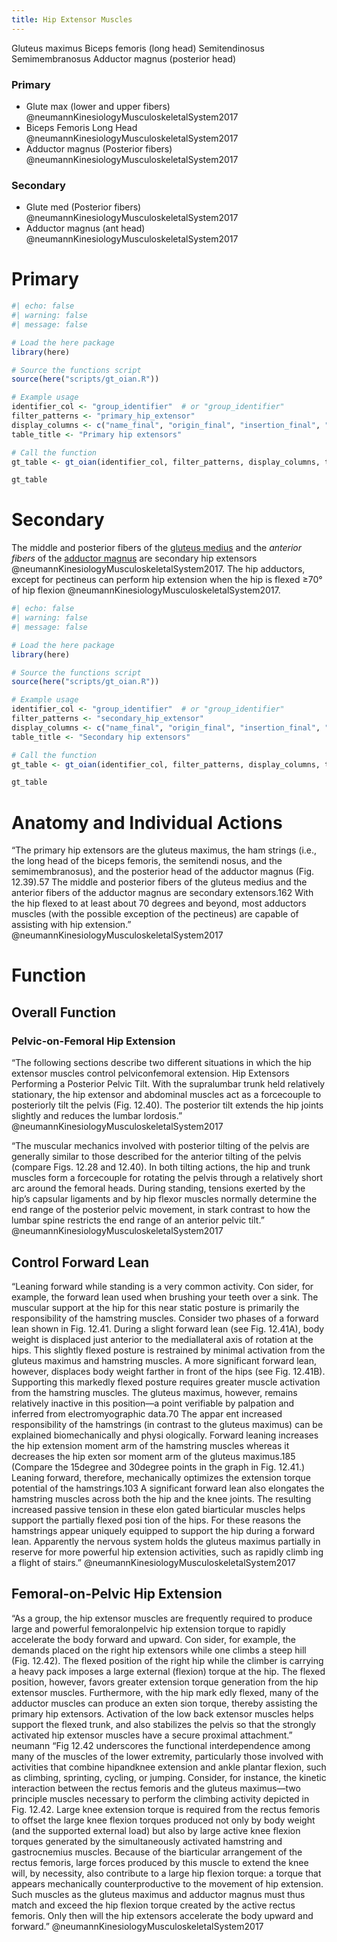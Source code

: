 ```yaml
---
title: Hip Extensor Muscles
---
```


:::{layout-ncol="2"}

Gluteus maximus Biceps femoris (long head) Semitendinosus Semimembranosus Adductor magnus (posterior head)

### Primary

- Glute max (lower and upper fibers) @neumannKinesiologyMusculoskeletalSystem2017
- Biceps Femoris Long Head @neumannKinesiologyMusculoskeletalSystem2017
- Adductor magnus (Posterior fibers) @neumannKinesiologyMusculoskeletalSystem2017

### Secondary

- Glute med (Posterior fibers) @neumannKinesiologyMusculoskeletalSystem2017
- Adductor magnus (ant head) @neumannKinesiologyMusculoskeletalSystem2017
:::

# Primary

```r
#| echo: false
#| warning: false
#| message: false

# Load the here package
library(here)

# Source the functions script
source(here("scripts/gt_oian.R"))

# Example usage
identifier_col <- "group_identifier"  # or "group_identifier"
filter_patterns <- "primary_hip_extensor"
display_columns <- c("name_final", "origin_final", "insertion_final", "innervation_final", "action_final")
table_title <- "Primary hip extensors"

# Call the function
gt_table <- gt_oian(identifier_col, filter_patterns, display_columns, table_title)

gt_table
```

# Secondary

The middle and posterior fibers of the [gluteus medius]({{< var ref-gluteus-medius.path >}}) and the *anterior fibers* of the [adductor magnus]({{< var ref-adductor-magnus.path >}}) are secondary hip extensors @neumannKinesiologyMusculoskeletalSystem2017.
The hip adductors, except for pectineus can perform hip extension when the hip is flexed &ge;70&deg; of hip flexion @neumannKinesiologyMusculoskeletalSystem2017.

```r
#| echo: false
#| warning: false
#| message: false

# Load the here package
library(here)

# Source the functions script
source(here("scripts/gt_oian.R"))

# Example usage
identifier_col <- "group_identifier"  # or "group_identifier"
filter_patterns <- "secondary_hip_extensor"
display_columns <- c("name_final", "origin_final", "insertion_final", "innervation_final", "action_final")
table_title <- "Secondary hip extensors"

# Call the function
gt_table <- gt_oian(identifier_col, filter_patterns, display_columns, table_title)

gt_table
```


# Anatomy and Individual Actions
“The primary hip extensors are the gluteus maximus, the ham­ strings (i.e., the long head of the biceps femoris, the semitendi­ nosus, and the semimembranosus), and the posterior head of the adductor magnus (Fig. 12.39).57 The middle and posterior fibers of the gluteus medius and the anterior fibers of the adductor magnus are secondary extensors.162 With the hip flexed to at least about 70 degrees and beyond, most adductors muscles (with the possible exception of the pectineus) are capable of assisting with hip extension.” @neumannKinesiologyMusculoskeletalSystem2017

# Function
## Overall Function
### Pelvic-on-Femoral Hip Extension
“The following sections describe two different situations in which the hip extensor muscles control pelvic­on­femoral extension. Hip Extensors Performing a Posterior Pelvic Tilt. With the supralumbar trunk held relatively stationary, the hip extensor and abdominal muscles act as a force­couple to posteriorly tilt the pelvis (Fig. 12.40). The posterior tilt extends the hip joints slightly and reduces the lumbar lordosis.” @neumannKinesiologyMusculoskeletalSystem2017

“The muscular mechanics involved with posterior tilting of the pelvis are generally similar to those described for the anterior tilting of the pelvis (compare Figs. 12.28 and 12.40). In both tilting actions, the hip and trunk muscles form a force­couple for rotating the pelvis through a relatively short arc around the femoral heads. During standing, tensions exerted by the hip’s capsular ligaments and by hip flexor muscles normally determine the end range of the posterior pelvic movement, in stark contrast to how the lumbar spine restricts the end range of an anterior pelvic tilt.”  @neumannKinesiologyMusculoskeletalSystem2017

## Control Forward Lean
“Leaning forward while standing is a very common activity. Con­ sider, for example, the forward lean used when brushing your teeth over a sink. The muscular support at the hip for this near static posture is primarily the responsibility of the hamstring muscles. Consider two phases of a forward lean shown in Fig. 12.41. During a slight forward lean (see Fig. 12.41A), body weight is displaced just anterior to the medial­lateral axis of rotation at the hips. This slightly flexed posture is restrained by minimal activation from the gluteus maximus and hamstring muscles. A more significant forward lean, however, displaces body weight farther in front of the hips (see Fig. 12.41B). Supporting this markedly flexed posture requires greater muscle activation from the hamstring muscles. The gluteus maximus, however, remains relatively inactive in this position—a point verifiable by palpation and inferred from electromyographic data.70 The appar­ ent increased responsibility of the hamstrings (in contrast to the gluteus maximus) can be explained biomechanically and physi­ ologically. Forward leaning increases the hip extension moment arm of the hamstring muscles whereas it decreases the hip exten­ sor moment arm of the gluteus maximus.185 (Compare the 15­degree and 30­degree points in the graph in Fig. 12.41.) Leaning forward, therefore, mechanically optimizes the extension torque potential of the hamstrings.103 A significant forward lean also elongates the hamstring muscles across both the hip and the knee joints. The resulting increased passive tension in these elon­ gated biarticular muscles helps support the partially flexed posi­ tion of the hips. For these reasons the hamstrings appear uniquely equipped to support the hip during a forward lean. Apparently the nervous system holds the gluteus maximus partially in reserve for more powerful hip extension activities, such as rapidly climb­ ing a flight of stairs.” @neumannKinesiologyMusculoskeletalSystem2017

## Femoral-on-Pelvic Hip Extension
“As a group, the hip extensor muscles are frequently required to produce large and powerful femoral­on­pelvic hip extension torque to rapidly accelerate the body forward and upward. Con­ sider, for example, the demands placed on the right hip extensors while one climbs a steep hill (Fig. 12.42). The flexed position of the right hip while the climber is carrying a heavy pack imposes a large external (flexion) torque at the hip. The flexed position, however, favors greater extension torque generation from the hip extensor muscles. Furthermore, with the hip mark­ edly flexed, many of the adductor muscles can produce an exten­ sion torque, thereby assisting the primary hip extensors. Activation of the low back extensor muscles helps support the flexed trunk, and also stabilizes the pelvis so that the strongly activated hip extensor muscles have a secure proximal attachment.” neumann
“Fig 12.42 underscores the functional interdependence among many of the muscles of the lower extremity, particularly those involved with activities that combine hip­and­knee extension and ankle plantar flexion, such as climbing, sprinting, cycling, or jumping. Consider, for instance, the kinetic interaction between the rectus femoris and the gluteus maximus—two principle muscles necessary to perform the climbing activity depicted in Fig. 12.42. Large knee extension torque is required from the rectus femoris to offset the large knee flexion torques produced not only by body weight (and the supported external load) but also by large active knee flexion torques generated by the simultaneously activated hamstring and gastrocnemius muscles. Because of the biarticular arrangement of the rectus femoris, large forces produced by this muscle to extend the knee will, by necessity, also contribute to a large hip	flexion torque: a torque that appears mechanically counterproductive to the movement of hip extension. Such muscles as the gluteus maximus and adductor magnus must thus match and exceed the hip flexion torque created by the active rectus femoris. Only then will the hip extensors accelerate the body upward and forward.” @neumannKinesiologyMusculoskeletalSystem2017
